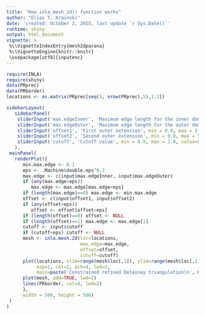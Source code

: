 ```yaml
---
title: "How inla_mesh_2d() function works"
author: "Elias T. Krainski"
date: 'created: October 2, 2015, last update `r Sys.Date()`'
runtime: shiny
output: html_document
vignette: >
 %\\VignetteIndexEntry{mesh2dparana}
 %\\VignetteEngine{knitr::knitr}
 \usepackage[utf8]{inputenc}
---
```



```r
require(INLA)
require(shiny)
data(PRprec)
data(PRborder)
locations <- as.matrix(PRprec[seq(1, nrow(PRprec),5),1:2])

sidebarLayout(
   sidebarPanel(
    sliderInput('max.edgeInner', 'Maximum edge length for the inner domain', min = 0.1, max = 3.0, value = 0.5, step=0.01),
    sliderInput('max.edgeOuter', 'Maximum edge length for the outer domain', min = 0.1, max = 5.0, value = 1.0, step=0.01),
    sliderInput('offset1', 'First outer extension', min = 0.0, max = 5.0, value = 1, step=0.01),
    sliderInput('offset2', 'Second outer extension', min = 0.0, max = 5.0, value = 2.0, step=0.01),
    sliderInput('cutoff', 'Cutoff value', min = 0.0, max = 2.0, value=0.1, step=0.01)
   ), 
 mainPanel(
   renderPlot({
      min.max.edge <- 0.1
      eps <- .Machine$double.eps^0.3
      max.edge <- c(input$max.edgeInner, input$max.edgeOuter)
      if (any(max.edge<eps))
         max.edge <- max.edge[max.edge>eps]
      if (length(max.edge)==0) max.edge <- min.max.edge
      offset <- c(input$offset1, input$offset2)
      if (any(offset<eps))
         offset <- offset[offset>eps]
      if (length(offset)==0) offset <- NULL
      if (length(offset)==1) max.edge <- max.edge[1]
      cutoff <- input$cutoff
      if (cutoff<eps) cutoff <- NULL
      mesh <- inla.mesh.2d(loc=locations, 
                           max.edge=max.edge,
                           offset=offset, 
                           cutoff=cutoff)
      plot(locations, xlim=range(mesh$loc[,1]), ylim=range(mesh$loc[,2]), 
           asp=1, col=2, pch=4, lwd=2, 
           main=paste('Constrained refined Delaunay triangulation\n', mesh$n, 'nodes and', nrow(mesh$graph$tv), 'vertices'))
      plot(mesh, add=TRUE, lwd=2)
      lines(PRborder, col=4, lwd=2)
      },		  
      width = 500, height = 500)
 )
)

```


